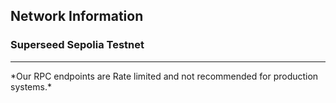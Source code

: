 
## Network Information

### Superseed Sepolia Testnet

<NetworkInformation />

---

<Callout emoji="⚠️" type="warning">
  *Our RPC endpoints are Rate limited and not recommended for production
  systems.*
</Callout>
